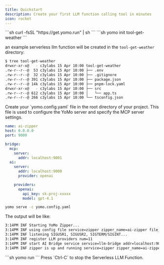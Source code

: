 ```yaml
---
title: Quickstart
description: Create your first LLM function calling tool in minutes
icon: rocket
---
```

<Steps>
  <Step title="Install Yomo CLI">
  ```sh
  curl -fsSL "https://get.yomo.run" | sh
  ```
  </Step>
  <Step title="Initialize a LLM Function">
  ```sh
  yomo init tool-get-weather
  ```

an example serverless llm function will be created in the `tool-get-weather` directory:

```sh
$ tree tool-get-weather
drwxr-xr-x@   - c3ylabs 15 Apr 10:00 tool-get-weather
.rw-r--r--@  53 c3ylabs 15 Apr 10:00 ├── .env
.rw-r--r--@  32 c3ylabs 15 Apr 10:00 ├── .gitignore
.rw-r--r--@ 391 c3ylabs 15 Apr 10:00 ├── package.json
.rw-r--r--@ 14k c3ylabs 15 Apr 10:00 ├── pnpm-lock.yaml
drwxr-xr-x@   - c3ylabs 15 Apr 10:00 ├── src
.rw-r--r--@ 612 c3ylabs 15 Apr 10:00 │   └── app.ts
.rw-r--r--@ 266 c3ylabs 15 Apr 10:00 └── tsconfig.json
```

  </Step>
  <Step title="Start YoMo Server and expose MCP server">
Create your `yomo.config.yaml` file in the root directory of your project. This file is used to configure the YoMo server and specify the MCP server settings.

```yaml
name: ai-zipper
host: 0.0.0.0
port: 9000

bridge:
  mcp:
    server:
      addr: localhost:9001
  ai:
    server:
      addr: localhost:9000
      provider: openai

    providers:
      openai:
        api_key: sk-proj-xxxxx
        model: gpt-4.1
```

```sh
yomo serve -c yomo.config.yaml
```

The output will be like:

```sh 
3:14PM INF Starting YoMo Zipper...
3:14PM INF using config file service=zipper zipper_name=ai-zipper file_path=./yomo.config.yaml
3:14PM INF listening SIGUSR1, SIGUSR2, SIGTERM/SIGINT...
3:14PM INF register LLM providers num=11
3:14PM INF start AI Bridge service service=llm-bridge addr=localhost:9000 provider=vllm
3:14PM INF zipper is up and running service=zipper zipper_name=ai-zipper zipper_addr=[::]:9000 pid=34882 quic="[v1 v2]" auth_name=[none]
```
  </Step>
  <Step title="Start the serverless LLM function">
  ```sh
  yomo run
  ```
  <Note>Press `Ctrl-C` to stop the Serverless LLM Function.</Note>

  </Step>

</Steps>
